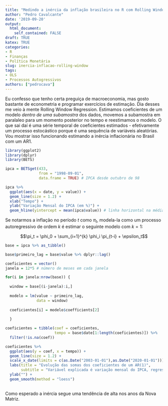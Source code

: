 ```yaml
---
title: "Medindo a inércia da inflação brasileira no R com Rolling Window Regression"
author: "Pedro Cavalcante"
date: '2019-09-20'
output:
  html_document:
    self_contained: FALSE
draft: TRUE
katex: TRUE
categories:
- R
- Finanças
- Política Monetária
slug: inercia-inflacao-rolling-window
tags:
- OLS
- Processos Autogressivos
authors: ["pedrocava"]
---
```


Eu confesso que tenho certa preguiça de macroeconomia, mas gosto bastante de econometria e programar exercícios de estimação. Dia desses me veio à mente Rolling Window Regression. Estimamos coeficientes de um modelo _dentro de uma subamostra_ dos dados, movemos a subamostra em paralaleo para um momento posterior no tempo e reestimamos o modelo. O que sai daí é uma série temporal de coeficientes estimados - efetivamente um processo estocástico porque é uma sequência de variáveis aleatórias. Vou mostrar isso funcionando estimando a inércia inflacionária no Brasil com um AR1.

```R

library(ggplot2)
library(dplyr)
library(BETS)

ipca = BETSget(433,
               from = "1998-09-01",
               data.frame = TRUE) # IPCA desde outubro de 98

ipca %>%
  ggplot(aes(x = date, y = value)) +
  geom_line(size = 1.2) +
  xlab("Tempo") +
  ylab("Variação Mensal do IPCA (em %)") +
  geom_hline(yintercept = mean(ipca$value)) # linha horizontal na média


```

Se notarmos a inflação no período $t$ como $\pi_t$, modela-la como um processo autoregressivo de ordem $k$ é estimar o seguinte modelo com $k=1$:

$$\pi_t = \phi_0 + \sum_{i=1}^{k} \phi_i \pi_{t-i} + \epsilon_t$$



```R

base = ipca %>% as_tibble()

base$primeiro_lag = base$value %>% dplyr::lag()

coeficientes = vector()
janela = 12*5 # número de meses em cada janela 

for(i in janela:nrow(base)) {
  
  window = base[(i-janela):i,]
  
  modelo = lm(value ~ primeiro_lag,
              data = window)
  
  coeficientes[i] = modelo$coefficients[2] 
    
  }

coeficientes = tibble(coef = coeficientes,
                      tempo = base$date[1:length(coeficientes)]) %>% 
  filter(!is.na(coef))

coeficientes %>%
  ggplot(aes(y = coef, x = tempo)) +
  geom_line(size = 1.2) +
  scale_x_date(limits = c(as.Date("2003-01-01"),as.Date("2020-01-01"))) +
  labs(title = "Evolução das somas dos coeficientes de um AR(1)",
       subtitle = "Variável explicada é variação mensal do IPCA, regressão em janelas de 5 anos") +
  ylab("") +
  geom_smooth(method = "loess")
  

```

Como esperado a inércia segue uma tendência de alta nos anos da Nova Matriz.
